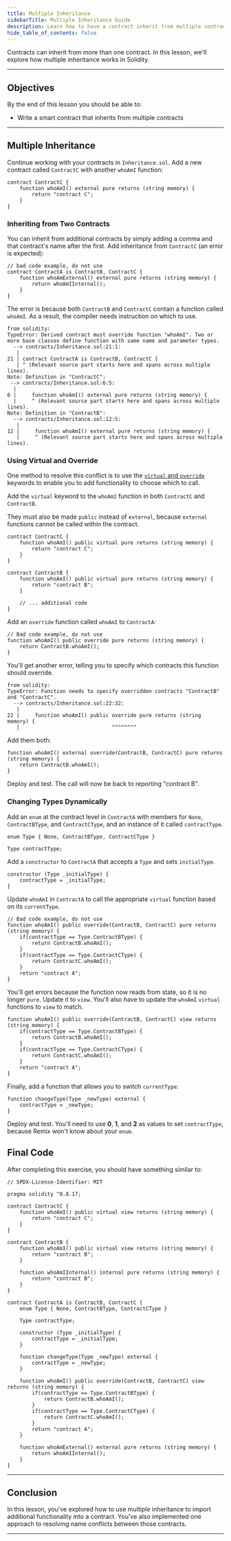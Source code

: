 ```yaml
---
title: Multiple Inheritance
sidebarTitle: Multiple Inheritance Guide
description: Learn how to have a contract inherit from multiple contracts.
hide_table_of_contents: false
---
```


Contracts can inherit from more than one contract. In this lesson, we'll explore how multiple inheritance works in Solidity.

---

## Objectives

By the end of this lesson you should be able to:

- Write a smart contract that inherits from multiple contracts

---

## Multiple Inheritance

Continue working with your contracts in `Inheritance.sol`. Add a new contract called `ContractC` with another `whoAmI` function:

<Accordion title="Reveal code">

```solidity
contract ContractC {
    function whoAmI() external pure returns (string memory) {
        return "contract C";
    }
}
```

</Accordion>

### Inheriting from Two Contracts

You can inherit from additional contracts by simply adding a comma and that contract's name after the first. Add inheritance from `ContractC` (an error is expected):

<Accordion title="Reveal code">

```solidity
// bad code example, do not use
contract ContractA is ContractB, ContractC {
    function whoAmExternal() external pure returns (string memory) {
        return whoAmIInternal();
    }
}
```

</Accordion>

The error is because both `ContractB` and `ContractC` contain a function called `whoAmI`. As a result, the compiler needs instruction on which to use.

```text
from solidity:
TypeError: Derived contract must override function "whoAmI". Two or more base classes define function with same name and parameter types.
  --> contracts/Inheritance.sol:21:1:
   |
21 | contract ContractA is ContractB, ContractC {
   | ^ (Relevant source part starts here and spans across multiple lines).
Note: Definition in "ContractC":
 --> contracts/Inheritance.sol:6:5:
  |
6 |     function whoAmI() external pure returns (string memory) {
  |     ^ (Relevant source part starts here and spans across multiple lines).
Note: Definition in "ContractB":
  --> contracts/Inheritance.sol:12:5:
   |
12 |     function whoAmI() external pure returns (string memory) {
   |     ^ (Relevant source part starts here and spans across multiple lines).
```

### Using Virtual and Override

One method to resolve this conflict is to use the [`virtual` and `override`] keywords to enable you to add functionality to choose which to call.

Add the `virtual` keyword to the `whoAmI` function in both `ContractC` and `ContractB`.

They must also be made `public` instead of `external`, because `external` functions cannot be called within the contract.

```solidity
contract ContractC {
    function whoAmI() public virtual pure returns (string memory) {
        return "contract C";
    }
}

contract ContractB {
    function whoAmI() public virtual pure returns (string memory) {
        return "contract B";
    }

    // ... additional code
}
```

Add an `override` function called `whoAmI` to `ContractA`:

```solidity
// Bad code example, do not use
function whoAmI() public override pure returns (string memory) {
    return ContractB.whoAmI();
}
```

You'll get another error, telling you to specify which contracts this function should override.

```text
from solidity:
TypeError: Function needs to specify overridden contracts "ContractB" and "ContractC".
  --> contracts/Inheritance.sol:22:32:
   |
22 |     function whoAmI() public override pure returns (string memory) {
   |                              ^^^^^^^^
```

Add them both:

```solidity
function whoAmI() external override(ContractB, ContractC) pure returns (string memory) {
    return ContractB.whoAmI();
}
```

Deploy and test. The call will now be back to reporting "contract B".

### Changing Types Dynamically

Add an `enum` at the contract level in `ContractA` with members for `None`, `ContractBType`, and `ContractCType`, and an instance of it called `contractType`.

<Accordion title="Reveal code">

```solidity
enum Type { None, ContractBType, ContractCType }

Type contractType;
```

</Accordion>

Add a `constructor` to `ContractA` that accepts a `Type` and sets `initialType`.

<Accordion title="Reveal code">

```solidity
constructor (Type _initialType) {
    contractType = _initialType;
}
```

</Accordion>

Update `whoAmI` in `ContractA` to call the appropriate `virtual` function based on its `currentType`.

<Accordion title="Reveal code">

```solidity
// Bad code example, do not use
function whoAmI() public override(ContractB, ContractC) pure returns (string memory) {
    if(contractType == Type.ContractBType) {
        return ContractB.whoAmI();
    }
    if(contractType == Type.ContractCType) {
        return ContractC.whoAmI();
    }
    return "contract A";
}
```

</Accordion>

You'll get errors because the function now reads from state, so it is no longer `pure`. Update it to `view`. You'll also have to update the `whoAmI` `virtual` functions to `view` to match.

<Accordion title="Reveal code">

```solidity
function whoAmI() public override(ContractB, ContractC) view returns (string memory) {
    if(contractType == Type.ContractBType) {
        return ContractB.whoAmI();
    }
    if(contractType == Type.ContractCType) {
        return ContractC.whoAmI();
    }
    return "contract A";
}
```

</Accordion>

Finally, add a function that allows you to switch `currentType`:

<Accordion title="Reveal code">

```solidity
function changeType(Type _newType) external {
    contractType = _newType;
}
```

</Accordion>

Deploy and test. You'll need to use **0**, **1**, and **2** as values to set `contractType`, because Remix won't know about your `enum`.

## Final Code

After completing this exercise, you should have something similar to:

```solidity
// SPDX-License-Identifier: MIT

pragma solidity ^0.8.17;

contract ContractC {
    function whoAmI() public virtual view returns (string memory) {
        return "contract C";
    }
}

contract ContractB {
    function whoAmI() public virtual view returns (string memory) {
        return "contract B";
    }

    function whoAmIInternal() internal pure returns (string memory) {
        return "contract B";
    }
}

contract ContractA is ContractB, ContractC {
    enum Type { None, ContractBType, ContractCType }

    Type contractType;

    constructor (Type _initialType) {
        contractType = _initialType;
    }

    function changeType(Type _newType) external {
        contractType = _newType;
    }

    function whoAmI() public override(ContractB, ContractC) view returns (string memory) {
        if(contractType == Type.ContractBType) {
            return ContractB.whoAmI();
        }
        if(contractType == Type.ContractCType) {
            return ContractC.whoAmI();
        }
        return "contract A";
    }

    function whoAmExternal() external pure returns (string memory) {
        return whoAmIInternal();
    }
}
```

---

## Conclusion

In this lesson, you've explored how to use multiple inheritance to import additional functionality into a contract. You've also implemented one approach to resolving name conflicts between those contracts.

---

[`virtual` and `override`]: https://docs.soliditylang.org/en/v0.8.17/contracts.html?#function-overriding



<PolicyBanner />